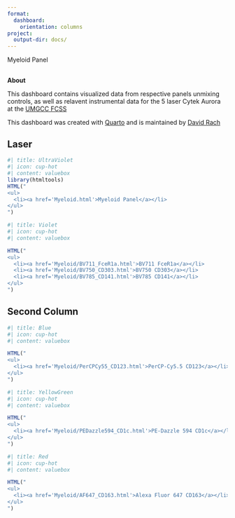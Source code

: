 ```yaml
---
format:
  dashboard:
    orientation: columns
project:
  output-dir: docs/
---
```


Myeloid Panel

## {.sidebar}

**About**

This dashboard contains visualized data from respective panels unmixing controls, as well as relavent instrumental data for the 5 laser Cytek Aurora at the [UMGCC FCSS](https://umgccfcss.github.io/InstrumentQC/)

This dashboard was created with [Quarto](https://quarto.org/) and is maintained by [David Rach](https://github.com/DavidRach)

## Laser {width="50%"}

```r
#| title: UltraViolet
#| icon: cup-hot
#| content: valuebox
library(htmltools)
HTML("
<ul>
  <li><a href='Myeloid.html'>Myeloid Panel</a></li>
</ul>
")

```

```r
#| title: Violet
#| icon: cup-hot
#| content: valuebox

HTML("
<ul>
  <li><a href='Myeloid/BV711_FceR1a.html'>BV711 FceR1a</a></li>
  <li><a href='Myeloid/BV750_CD303.html'>BV750 CD303</a></li>
  <li><a href='Myeloid/BV785_CD141.html'>BV785 CD141</a></li>
</ul>
")

```

::: {.card title=""}

:::

## Second Column
```r
#| title: Blue
#| icon: cup-hot
#| content: valuebox

HTML("
<ul>
  <li><a href='Myeloid/PerCPCy55_CD123.html'>PerCP-Cy5.5 CD123</a></li>
</ul>
")

```

```r
#| title: YellowGreen
#| icon: cup-hot
#| content: valuebox

HTML("
<ul>
  <li><a href='Myeloid/PEDazzle594_CD1c.html'>PE-Dazzle 594 CD1c</a></li>
</ul>
")

```

```r
#| title: Red
#| icon: cup-hot
#| content: valuebox

HTML("
<ul>
  <li><a href='Myeloid/AF647_CD163.html'>Alexa Fluor 647 CD163</a></li>
</ul>
")

```


